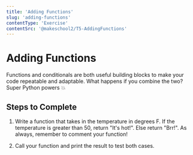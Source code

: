 ```yaml
---
title: 'Adding Functions'
slug: 'adding-functions'
contentType: 'Exercise'
contentSrc: '@makeschool2/T5-AddingFunctions'
---
```


# Adding Functions

Functions and conditionals are both useful building blocks to make your code repeatable and adaptable. What happens if you combine the two? Super Python powers :boom:

## Steps to Complete

1. Write a function that takes in the temperature in degrees F. If the temperature is greater than 50, return "It's hot!". Else return "Brr!". As always, remember to comment your function!

2. Call your function and print the result to test both cases.